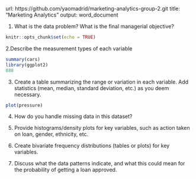 url: https://github.com/yaomadrid/marketing-analytics-group-2.git
title: "Marketing Analytics"
output: word_document

1. What is the data problem? What is the final managerial objective?


```r
knitr::opts_chunk$set(echo = TRUE)
```

2.Describe the measurement types of each variable

```r
summary(cars)
library(ggplot2)
888


```

3. Create a table summarizing the range or variation in each variable. Add statistics (mean,
median, standard deviation, etc.) as you deem necessary.


```r
plot(pressure)
```

4. How do you handle missing data in this dataset?


5. Provide histograms/density plots for key variables, such as action taken on loan, gender,
ethnicity, etc.

6. Create bivariate frequency distributions (tables or plots) for key variables.

7. Discuss what the data patterns indicate, and what this could mean for the probability of
getting a loan approved.
